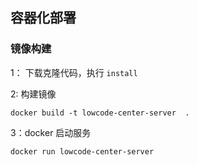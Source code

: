 
## 容器化部署

### 镜像构建

1： 下载克隆代码，执行 ```install```

<Install />

2: 构建镜像

```
docker build -t lowcode-center-server  .
```

3：docker 启动服务

```
docker run lowcode-center-server
```


